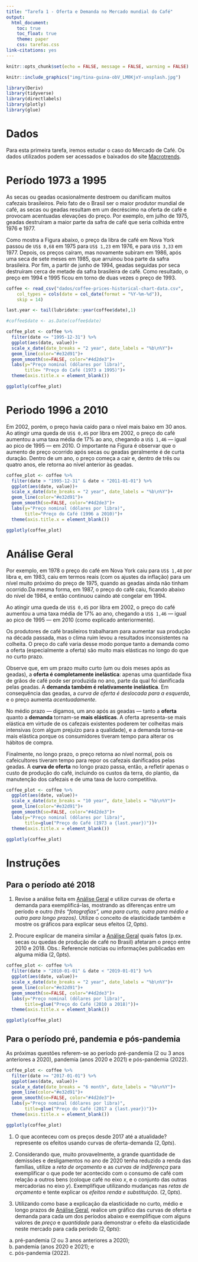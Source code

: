 ```yaml
---
title: "Tarefa 1 - Oferta e Demanda no Mercado mundial do Café"
output: 
  html_document:
    toc: true
    toc_float: true
    theme: paper
    css: tarefas.css
link-citations: yes
---
```



```r
knitr::opts_chunk$set(echo = FALSE, message = FALSE, warning = FALSE)
```

```r

knitr::include_graphics("img/tina-guina-obV_LM0KjxY-unsplash.jpg")

library(Deriv)
library(tidyverse)
library(directlabels)
library(plotly)
library(glue)

```


# Dados

Para esta primeira tarefa, iremos estudar o caso do Mercado de Café. 
Os dados utilizados podem ser acessados e baixados do site [Macrotrends](https://www.macrotrends.net/2535/coffee-prices-historical-chart-data).


# Período 1973 a 1995

As secas ou geadas ocasionalmente destroem ou danificam muitos cafezais brasileiros. Pelo fato de o Brasil ser o maior produtor mundial de café, as secas ou geadas resultam em um decréscimo na oferta de café e provocam acentuadas elevações do preço. Por exemplo, em julho de 1975, geadas destruíram a maior parte da safra de café que seria colhida entre 1976 e 1977. 

Como mostra a Figura abaixo, o preço da libra de café em Nova York passou de ```US$ 0,68``` em 1975 para ```US$ 1,23``` em 1976, e para `US$ 3,33` em 1977. Depois, os preços caíram, mas novamente subiram em 1986, após uma seca de sete meses em 1985, que arruinou boa parte da safra brasileira. Por fim, a partir de junho de 1994, geadas seguidas por seca destruíram cerca de metade da safra brasileira de café. Como resultado, o preço em 1994 e 1995 ficou em torno de duas vezes o preço de 1993. 

```r
coffee <- read_csv("dados/coffee-prices-historical-chart-data.csv", 
    col_types = cols(date = col_date(format = "%Y-%m-%d")), 
    skip = 14)

last.year <- tail(lubridate::year(coffee$date),1)

#coffee$date <- as.Date(coffee$date)

coffee_plot <- coffee %>% 
  filter(date <= "1995-12-31") %>% 
  ggplot(aes(date, value))+
  scale_x_date(date_breaks = "2 year", date_labels = "%b\n%Y")+
  geom_line(color="#e32d91")+
  geom_smooth(se=FALSE, color="#4d2de3")+
  labs(y="Preço nominal (dólares por libra)",
       title= "Preço do Café (1973 a 1995)")+
  theme(axis.title.x = element_blank())

ggplotly(coffee_plot)


```

# Periodo 1996 a 2010

Em 2002, porém, o preço havia caído para o nível mais baixo em 30 anos. Ao atingir uma queda de `US$ 0,45` por libra em 2002, o preço do café aumentou a uma taxa média de 17% ao ano, chegando a `US$ 1,46` — igual ao pico de 1995 — em 2010. 
O importante na Figura é observar que o aumento de preço ocorrido após secas ou geadas geralmente é de curta duração. Dentro de um ano, o preço começa a cair e, dentro de três ou quatro anos, ele retorna ao nível anterior às geadas.

```r

coffee_plot <- coffee %>% 
  filter(date > "1995-12-31" & date < "2011-01-01") %>% 
  ggplot(aes(date, value))+
  scale_x_date(date_breaks = "2 year", date_labels = "%b\n%Y")+
  geom_line(color="#e32d91")+
  geom_smooth(se=FALSE, color="#4d2de3")+
  labs(y="Preço nominal (dólares por libra)",
       title="Preço do Café (1996 a 2010)")+
  theme(axis.title.x = element_blank())

ggplotly(coffee_plot)

```

# Análise Geral

Por exemplo, em 1978 o preço do café em Nova York caiu para `US$ 1,48` por libra e, em 1983, caiu em termos reais (com os ajustes da inflação) para um nível muito próximo do preço de 1975, quando as geadas ainda não tinham ocorrido.Da mesma forma, em 1987, o preço do café caiu, ficando abaixo do nível de 1984, e então continuou caindo até congelar em 1994. 

Ao atingir uma queda de `US$ 0,45` por libra em 2002, o preço do café aumentou a uma taxa média de 17% ao ano, chegando a `US$ 1,46` — igual ao pico de 1995 — em 2010 (como explicado anteriormente).

Os produtores de café brasileiros trabalharam para aumentar sua produção na década passada, mas o clima ruim levou a resultados inconsistentes na colheita. O preço do café varia desse modo porque tanto a demanda como a oferta (especialmente a oferta) são muito mais elásticas no longo do que no curto prazo.

Observe que, em um prazo muito curto (um ou dois meses após as geadas), a **oferta é completamente inelástica**: apenas uma quantidade fixa de grãos de café pode ser produzida no ano, parte da qual foi danificada pelas geadas. A **demanda também é relativamente inelástica**. Em consequência das geadas, a *curva de oferta é deslocada para a esquerda*, e o preço aumenta *acentuadamente*.

No médio prazo — digamos, um ano após as geadas — tanto a **oferta** quanto a **demanda** tornam-se **mais elásticas**. A oferta apresenta-se mais elástica em virtude de os cafezais existentes poderem ter colheitas mais intensivas (com algum prejuízo para a qualidade), e a demanda torna-se mais elástica porque os consumidores tiveram tempo para alterar os hábitos de compra. 

Finalmente, no longo prazo, o preço retorna ao nível normal, pois os cafeicultores tiveram tempo para repor os cafezais danificados pelas geadas. A **curva de oferta** no longo prazo passa, então, a refletir apenas o custo de produção do café, incluindo os custos da terra, do plantio, da manutenção dos cafezais e de uma taxa de lucro competitiva.

```r

coffee_plot <- coffee %>% 
  ggplot(aes(date, value))+
  scale_x_date(date_breaks = "10 year", date_labels = "%b\n%Y")+
  geom_line(color="#e32d91")+
  geom_smooth(se=FALSE, color="#4d2de3")+
  labs(y="Preço nominal (dólares por libra)",
       title=glue("Preço do Café (1973 a {last.year})"))+
  theme(axis.title.x = element_blank())

ggplotly(coffee_plot)

```

# Instruções

## Para o período até 2018

1) Revise a análise feita em [Análise Geral] e utilize curvas de oferta e demanda para exemplificá-las, mostrando as diferenças entre um período e outro *(três "fotografias", uma para curto, outra para médio e outra para longo prazos)*. Utilize o conceito de elasticidade também e mostre os gráficos para explicar seus efeitos $(2,0pts)$.

1) Procure explicar de maneira similar a [Análise Geral] quais fatos (p.ex. secas ou quedas de produção de café no Brasil) afetaram o preço entre 2010 e 2018. Obs.: Referencie notícias ou informações publicadas em alguma mídia $(2,0pts)$.

```r

coffee_plot <- coffee %>% 
  filter(date > "2010-01-01" & date < "2019-01-01") %>% 
  ggplot(aes(date, value))+
  scale_x_date(date_breaks = "2 year", date_labels = "%b\n%Y")+
  geom_line(color="#e32d91")+
  geom_smooth(se=FALSE, color="#4d2de3")+
  labs(y="Preço nominal (dólares por libra)",
       title=glue("Preço do Café (2010 a 2018)"))+
  theme(axis.title.x = element_blank())

ggplotly(coffee_plot)

```

## Para o período pré, pandemia e pós-pandemia

As próximas questões referem-se ao período pré-pandemia (2 ou 3 anos anteriores a 2020), pandemia  (anos 2020 e 2021) e pós-pandemia (2022).

```r

coffee_plot <- coffee %>% 
  filter(date >= "2017-01-01") %>% 
  ggplot(aes(date, value))+
  scale_x_date(date_breaks = "6 month", date_labels = "%b\n%Y")+
  geom_line(color="#e32d91")+
  geom_smooth(se=FALSE, color="#4d2de3")+
  labs(y="Preço nominal (dólares por libra)",
       title=glue("Preço do Café (2017 a {last.year})"))+
  theme(axis.title.x = element_blank())

ggplotly(coffee_plot)

```

1) O que aconteceu com os preços desde 2017 até a atualidade? represente os efeitos usando curvas de oferta-demanda $(2,0pts)$.

2) Considerando que, muito provavelmente, a grande quantidade de demissões e desligamentos no ano de 2020 tenha reduzido a renda das famílias, utilize a *reta de orçamento* e as *curvas de indiferença* para exemplificar o que pode ter acontecido com o consumo de café com relação a outros bens (coloque café no eixo $x$, e o conjunto das outras mercadorias no eixo $y$). Exemplifique utilizando mudanças nas *retas de orçamento* e tente explicar os *efeitos renda e substituição*. $(2,0pts)$.

3) Utilizando como base a explicação da elasticidade no curto, médio e longo prazos de [Análise Geral], realice um gráfico das curvas de oferta e demanda para cada um dos períodos abaixo e exemplifique com alguns valores de $preço$ e $quantidade$ para demonstrar o efeito da elasticidade neste mercado para cada período $(2,0 pts)$:

a) pré-pandemia (2 ou 3 anos anteriores a 2020); 
b) pandemia  (anos 2020 e 2021); e 
c) pós-pandemia (2022).

 

